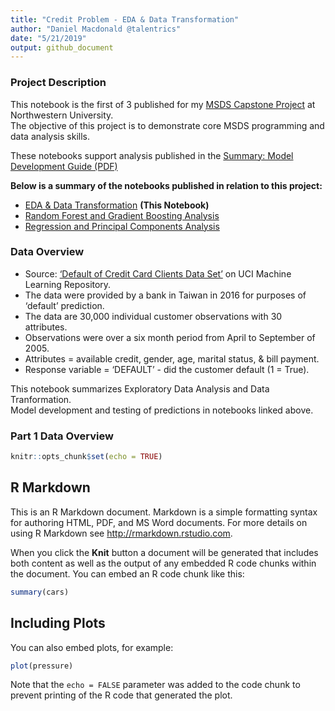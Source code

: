 ```yaml
---
title: "Credit Problem - EDA & Data Transformation"
author: "Daniel Macdonald @talentrics"
date: "5/21/2019"
output: github_document
---
```


### Project Description

This notebook is the first of 3 published for my [MSDS Capstone Project](https://sps.northwestern.edu/masters/data-science/curriculum-specializations.php){target="_blank"} at Northwestern University.   
The objective of this project is to demonstrate core MSDS programming and data analysis skills. 
   
These notebooks support analysis published in the [Summary: Model Development Guide (PDF)](https://github.com/talentrics/MSDS_Capstone_Project/blob/master/Credit_Problem_4_Model_Development_Guide.pdf){target="_blank"}
   
**Below is a summary of the notebooks published in relation to this project:**  
   
* [EDA & Data Transformation](https://github.com/talentrics/MSDS_Capstone_Project/blob/master/Credit_Problem_1_EDA.md){target="_blank"} **(This Notebook)**     
* [Random Forest and Gradient Boosting Analysis](https://github.com/talentrics/MSDS_Capstone_Project/blob/master/Credit_Problem_2_Tree_Models.md){target="_blank"}  
* [Regression and Principal Components Analysis](https://github.com/talentrics/MSDS_Capstone_Project/blob/master/Credit_Problem_3_Regression_Models.md){target="_blank"}  
    
### Data Overview

* Source: [‘Default of Credit Card Clients Data Set’](https://archive.ics.uci.edu/ml/datasets/default+of+credit+card+clients){target="_blank"} on UCI Machine Learning Repository.   
* The data were provided by a bank in Taiwan in 2016 for purposes of 'default' prediction.
* The data are 30,000 individual customer observations with 30 attributes.
* Observations were over a six month period from April to September of 2005.
* Attributes = available credit, gender, age, marital status, & bill payment. 
* Response variable = 'DEFAULT' - did the customer default (1 = True).   
   
This notebook summarizes Exploratory Data Analysis and Data Tranformation.   
Model development and testing of predictions in notebooks linked above.

### Part 1 Data Overview


```r
knitr::opts_chunk$set(echo = TRUE)
```

## R Markdown

This is an R Markdown document. Markdown is a simple formatting syntax for authoring HTML, PDF, and MS Word documents. For more details on using R Markdown see <http://rmarkdown.rstudio.com>.

When you click the **Knit** button a document will be generated that includes both content as well as the output of any embedded R code chunks within the document. You can embed an R code chunk like this:

```r
summary(cars)
```

## Including Plots

You can also embed plots, for example:

```r
plot(pressure)
```

Note that the `echo = FALSE` parameter was added to the code chunk to prevent printing of the R code that generated the plot.
